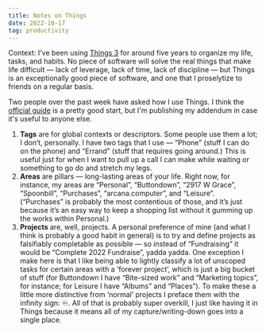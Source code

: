 ```yaml
---
title: Notes on Things
date: 2022-10-17
tag: productivity
---
```


Context: I've been using [Things 3](https://culturedcode.com/things/) for around five years to organize my life, tasks, and habits. No piece of software will solve the real things that make life difficult — lack of leverage, lack of time, lack of discipline — but Things is an exceptionally good piece of software, and one that I proselytize to friends on a regular basis. 

Two people over the past week have asked how I use Things. I think the [official guide](https://culturedcode.com/things/guide/) is a pretty good start, but I'm publishing my addendum in case it's useful to anyone else.

1. **Tags** are for global contexts or descriptors. Some people use them a lot; I don’t, personally. I have two tags that I use — “Phone” (stuff I can do on the phone) and “Errand” (stuff that requires going around.) This is useful just for when I want to pull up a call I can make while waiting or something to go do and stretch my legs.
2. **Areas** are pillars — long-lasting areas of your life. Right now, for instance, my areas are “Personal”, “Buttondown”, “2917 W Grace”, “Spoonbill”, “Purchases”, “arcana.computer”, and “Leisure”. (“Purchases” is probably the most contentious of those, and it’s just because it’s an easy way to keep a shopping list without it gumming up the works within Personal.)
3. **Projects** are, well, projects. A personal preference of mine (and what I think is probably a good habit in general) is to try and define projects as falsifiably completable as possible — so instead of “Fundraising” it would be “Complete 2022 Fundraise”, yadda yadda. One exception I make here is that I like being able to lightly classify a lot of unscoped tasks for certain areas with a ‘forever project’, which is just a big bucket of stuff (for Buttondown I have “Bite-sized work” and “Marketing topics”, for instance; for Leisure I have “Albums” and “Places”). To make these a little more distinctive from ‘normal’ projects I preface them with the infinity sign: ♾.  All of that is probably super overkill, I just like having it in Things because it means all of my capture/writing-down goes into a single place.

        